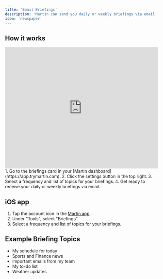 ```yaml
---
title: 'Email Briefings'
description: 'Martin can send you daily or weekly briefings via email.'
icon: 'newspaper'
---
```


## How it works

<iframe
  width="100%"
  height="400"
  src="https://www.youtube.com/embed/TQJt-K-YbbU?si=-GSMzcfHGHmCM6Un"
  title="YouTube video player"
  frameborder="0"
  allow="accelerometer; autoplay; clipboard-write; encrypted-media; gyroscope; picture-in-picture"
  allowfullscreen="true"
  ></iframe>
1. Go to the briefings card in your [Martin dashboard](https://app.trymartin.com).
2. Click the settings button in the top right.
3. Select a frequency and list of topics for your briefings.
4. Get ready to receive your daily or weekly briefings via email.

## iOS app

1. Tap the account icon in the [Martin app](https://www.trymartin.com/#section-1).
2. Under "Tools", select "Briefings".
3. Select a frequency and list of topics for your briefings.

## Example Briefing Topics

- My schedule for today
- Sports and Finance news
- Important emails from my team
- My to-do list
- Weather updates
